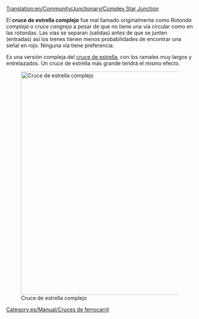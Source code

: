 [[Translation:en/Community/Junctionary/Complex Star Junction]]

{{es/Community/Junctionary/Menú de Cruces}}
El '''cruce de estrella complejo''' fue mal llamado originalmente como ''Rotonda compleja'' o ''cruce cangrejo'' a pesar de que no tiene una vía circular como en las rotondas. Las vías se separan (salidas) antes de que se junten (entradas) así los trenes tienen menos probabilidades de encontrar una señal en rojo. Ninguna vía tiene preferencia.

Es una versión compleja del [[es/Community/Junctionary/Cruce de estrella|cruce de estrella]], con los ramales muy largos y entrelazados. Un cruce de estrella más grande tendrá el mismo efecto.

[[File:en/Community/Junctionary/Lgroundabout.png|none|thumb|600px|Cruce de estrella complejo]]

{{es/Community/Junctionary/Criterios sobre cruces|Caro|3|0|1|1|1|1|0|0|0|0|0||Los trenes averiados solo afectan una vía.|
*Puede manejar un gran número de trenes a la vez.
*Necesita una enorme cantidad de espacio.
}}

[[Category:es/Manual/Cruces de ferrocarril]]